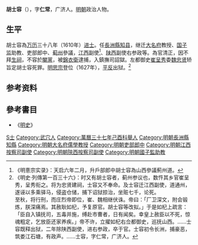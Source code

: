 '''胡士容'''（{{bd|?||?||}}），字'''仁常'''，广济人。[[明朝|明朝]]政治人物。

== 生平 ==
胡士容為[[万历|万历]]三十八年（1610年）[[进士|进士]]。任[[長洲縣|長洲縣]][[知县|知县]]，继迁[[大名府|大名府]]教授、[[国子监|国子监]]助教、吏部郎中、[[蓟州|蓟州]]參議，[[江西|江西]]副使<ref>《明憙宗实录》：天启六年二月，升戶部郎中胡士容為山西參議薊州道。</ref>、[[陕西|陕西]]副使右参政等。為官清正，因不拜[[生祠|生祠]]，不容於[[閹黨|閹黨]]，被[[錦衣衛|錦衣衛]]逮捕，入鎮撫司詔獄。左都御史[[崔呈秀|崔呈秀]]委[[魏忠贤|魏忠贤]]矫旨定胡士容死罪。[[明思宗|明思宗]]登位（1627年），[[平反|平反]]出狱。<ref>《明史·列傳第一百三十六》：时又有胡士容者，蓟州参议也，数忤其乡官崔呈秀，呈秀衔之。将为忠贤建祠，士容又不奉命。及士容迁江西副使，道通州，遂诬以多乘驿马，侵盗仓储，捕下诏狱掠治，坐赃七千，论死。<br>至秋，将行刑，而庄烈帝即位，崔、魏相继伏诛。帝曰：「厂卫深文，附会锻炼，朕深痛焉。其赦耿如杞，予复原官。胡士容等改拟。」于是如杞上疏言：「臣自入镇抚司，五毒并施，缚赴市曹者，日有闻矣。幸皇上赦臣以不死，惊魂粗定，乞放臣还家养疾。」帝不许，立擢如杞右佥都御史，巡抚山西。……士容既释出狱，二年除陕西副使，进右参政，卒于官。士容初令长洲，捕豪恶，筑娄江石塘，有政声。……士容，字仁常，广济人。</ref>

== 参考资料 ==
{{Reflist}}

==參考書目==
* 《[[明史|明史]]》

{{start box}}
{{s-off}}
{{s-before|[[韓原善|韓原善]]}}
{{s-title|明朝長洲縣知縣|萬曆年間}}
{{s-after|[[蔣友筠|蔣友筠]]}}
{{end box}}

{{萬曆三十八年庚戌科殿試金榜}}

{{Authority control}}

{{DEFAULTSORT:Hu胡}}
[[Category:胡姓|S士]]
[[Category:武穴人|Category:武穴人]]
[[Category:萬曆三十七年己酉科舉人|Category:萬曆三十七年己酉科舉人]]
[[Category:明朝長洲縣知縣|Category:明朝長洲縣知縣]]
[[Category:明朝大名府儒學教授|Category:明朝大名府儒學教授]]
[[Category:明朝吏部郎中|Category:明朝吏部郎中]]
[[Category:明朝江西按察司副使|Category:明朝江西按察司副使]]
[[Category:明朝陝西按察司副使|Category:明朝陝西按察司副使]]
[[Category:明朝國子監助教|Category:明朝國子監助教]]


{{明朝人物小作品}}
